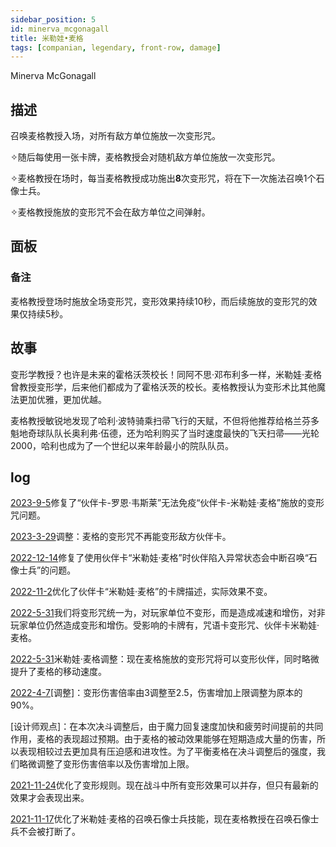 ```yaml
---
sidebar_position: 5
id: minerva_mcgonagall
title: 米勒娃•麦格
tags: [companian, legendary, front-row, damage]
---
```


Minerva McGonagall

<!--truncate-->



<CardBasics cardKey={id}/>


## 描述

召唤麦格教授入场，对所有敌方单位施放一次变形咒。

✧随后每使用一张卡牌，麦格教授会对随机敌方单位施放一次变形咒。

✧麦格教授在场时，每当麦格教授成功施出**8**次变形咒，将在下一次施法召唤1个石像士兵。

✧麦格教授施放的变形咒不会在敌方单位之间弹射。

## 面板


<LevelComponent/>


<CardDynamicTable cardKey={id}/>


<CardComplexTable cardKey={id}/>


### 备注

麦格教授登场时施放全场变形咒，变形效果持续10秒，而后续施放的变形咒的效果仅持续5秒。


## 故事

变形学教授？也许是未来的霍格沃茨校长！同阿不思·邓布利多一样，米勒娃·麦格曾教授变形学，后来他们都成为了霍格沃茨的校长。麦格教授认为变形术比其他魔法更加优雅，更加优越。

麦格教授敏锐地发现了哈利·波特骑乘扫帚飞行的天赋，不但将他推荐给格兰芬多魁地奇球队队长奥利弗·伍德，还为哈利购买了当时速度最快的飞天扫帚——光轮2000，哈利也成为了一个世纪以来年龄最小的院队队员。


## log

[2023-9-5](/blog/230905-update-annc#fix)修复了“伙伴卡-罗恩·韦斯莱”无法免疫“伙伴卡-米勒娃·麦格”施放的变形咒问题。

[2023-3-29](/blog/230329-update-annc#adjustment)调整：麦格的变形咒不再能变形敌方伙伴卡。

[2022-12-14](/blog/221221-update-annc#fix)修复了使用伙伴卡“米勒娃·麦格”时伙伴陷入异常状态会中断召唤“石像士兵”的问题。

[2022-11-2](/blog/221102-update-annc#adjustment)优化了伙伴卡“米勒娃·麦格”的卡牌描述，实际效果不变。

[2022-5-31](/blog/230601-update-annc#adjustment)我们将变形咒统一为，对玩家单位不变形，而是造成减速和增伤，对非玩家单位仍然造成变形和增伤。受影响的卡牌有，咒语卡变形咒、伙伴卡米勒娃·麦格。

[2022-5-31](/blog/230601-update-annc#adjustment)米勒娃·麦格调整：现在麦格施放的变形咒将可以变形伙伴，同时略微提升了麦格的移动速度。

[2022-4-7](/blog/220407-update-annc#adjustment)[调整]：变形伤害倍率由3调整至2.5，伤害增加上限调整为原本的90%。

[设计师观点]：在本次决斗调整后，由于魔力回复速度加快和疲劳时间提前的共同作用，麦格的表现超过预期。由于麦格的被动效果能够在短期造成大量的伤害，所以表现相较过去更加具有压迫感和进攻性。为了平衡麦格在决斗调整后的强度，我们略微调整了变形伤害倍率以及伤害增加上限。

[2021-11-24](/blog/211124-update-annc#optimization)优化了变形规则。现在战斗中所有变形效果可以并存，但只有最新的效果才会表现出来。

[2021-11-17](/blog/211117-update-annc#optimization)优化了米勒娃·麦格的召唤石像士兵技能，现在麦格教授在召唤石像士兵不会被打断了。

